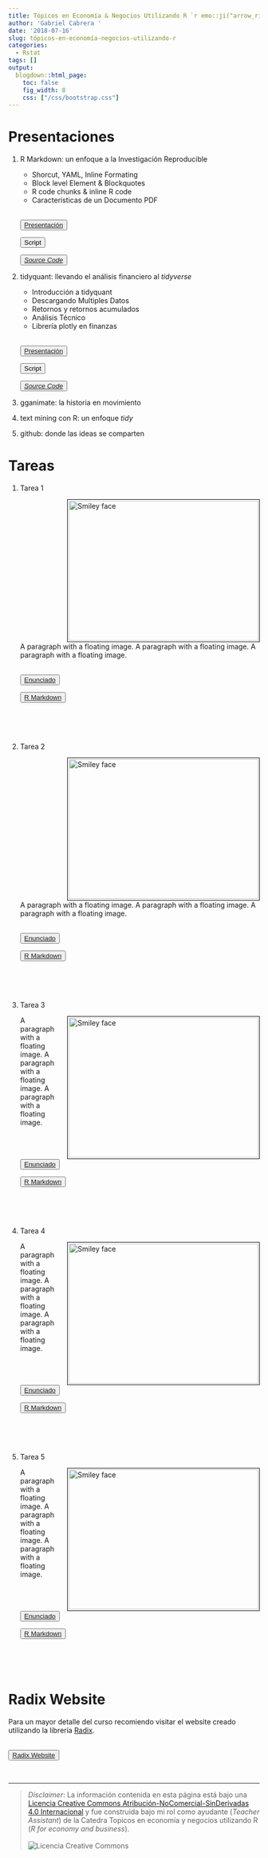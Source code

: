 ---
title: Tópicos en Economía & Negocios Utilizando R `r emo::ji("arrow_right")` `r emo::ji("alien")` + `r emo::ji("es")`
author: 'Gabriel Cabrera '
date: '2018-07-16'
slug: tópicos-en-economía-negocios-utilizando-r
categories:
  - Rstat
tags: []
output:
  blogdown::html_page:
    toc: false
    fig_width: 8
    css: ["/css/bootstrap.css"]
---

# Presentaciones

1. R Markdown: un enfoque a la Investigación Reproducible

    * Shorcut, YAML, Inline Formating
    * Block level Element & Blockquotes
    * R code chunks & inline R code
    * Características de un Documento PDF
    
    <div class="btn-group">
    
    <br>
    <button class="button" onclick="myFunction()"> 
    [Presentación](/xaringan/xaringan_rmarkdown.html)
    </button>
    
    <button class="button" onclick="myFunction()"> 
     Script
    </button>

    <button class="button" onclick="myFunction()"> 
    [*Source Code*](https://github.com/GaboCg/rmarkdown_introduction)
    </button>
    <br>
    
    </div>
    
2. tidyquant: llevando el análisis financiero al *tidyverse*

    * Introducción a tidyquant
    * Descargando Multiples Datos
    * Retornos y retornos acumulados
    * Análisis Técnico 
    * Librería plotly en finanzas

    <div class="btn-group">
    
    <br>
    <button class="button" onclick="myFunction()"> 
    [Presentación](/pdf/introduction_to_tidyquant.pdf)
    </button>
    
    <button class="button" onclick="myFunction()"> 
     Script
    </button>

    <button class="button" onclick="myFunction()"> 
    [*Source Code*](https://github.com/GaboCg/introduction_to_tidyquant)
    </button>
    <br>
    
    </div>
    
3. gganimate: la historia en movimiento


4. text mining con R: un enfoque *tidy* 


5. github: donde las ideas se comparten 


# Tareas

1. Tarea 1 

    <p>
    <img src="/images/images_hw1.png" alt="Smiley face" style="float: right; width:380px; height:280px; margin-bottom: 0px 10px;
    margin-left: 120px ; border: solid black 1px; padding: 2px">
    A paragraph with a floating image. A paragraph with a floating image. A paragraph with a floating image.  
    
    <div class="btn-group">
    
    <br>
    <button class="button" onclick="myFunction()"> 
    [Enunciado](/pdf/Enunciado_Tarea1_R_Primavera_2018.pdf)
    </button>
    
    <button class="button" onclick="myFunction()"> 
    [R Markdown](/html/HWS1_R_PRIM_2018.html)
    </button>
    
    </div>
    
    </p>
    
    <br>
    <br>
    <br>

2. Tarea 2 

    <p>
    <img src="/images/images_hw2.png" alt="Smiley face" style="float: right; width:380px; height:280px; margin-bottom: 0px 10px;
    margin-left: 120px ; border: solid black 1px; padding: 2px">
    A paragraph with a floating image. A paragraph with a floating image. A paragraph with a floating image.  
    
    <div class="btn-group">
    
    <br>
    <button class="button" onclick="myFunction()"> 
    [Enunciado](/pdf/Enunciado_Tarea2_R_Primavera_2018.pdf)
    </button>
    
    <button class="button" onclick="myFunction()"> 
    [R Markdown](/html/HWS2_R_PRIM_2018.html)
    </button>
    
    </div>
    
    </p>
    
    <br>
    <br>
    <br>

3. Tarea 3 

    <p>
    <img src="/images/images_hw3.png" alt="Smiley face" style="float: right; width:380px; height:280px; margin-bottom: 0px 10px;
    margin-left: 20px ; border: solid black 1px; padding: 2px">
    A paragraph with a floating image. A paragraph with a floating image. A paragraph with a floating image.  
    
    <div class="btn-group">
    
    <br>
    <button class="button" onclick="myFunction()"> 
    [Enunciado](/pdf/Enunciado_Tarea3_R_Primavera_2018.pdf)
    </button>
    
    <button class="button" onclick="myFunction()"> 
    [R Markdown](/html/HWS1_R_PRIM_2018.html)
    </button>
    
    </div>
    
    </p>
    
    <br>
    <br>
    <br>

4. Tarea 4 

    <p>
    <img src="https://activerain-store.s3.amazonaws.com/blog_entries/083/5009083/original/darth_vader.jpg?1484575560" alt="Smiley face" style="float: right; width:380px; height:280px; margin-bottom: 0px 10px;
    margin-left: 20px ; border: solid black 1px; padding: 2px">
    A paragraph with a floating image. A paragraph with a floating image. A paragraph with a floating image.  
    
    <div class="btn-group"> 
    
    <br>
    <button class="button" onclick="myFunction()"> 
    [Enunciado](/pdf/Enunciado_Tarea3_R_Primavera_2018.pdf)
    </button>
    
    <button class="button" onclick="myFunction()"> 
    [R Markdown](/html/HWS1_R_PRIM_2018.html)
    </button>
    
    </div>
    
    </p>
    
    <br>
    <br>
    <br>

5. Tarea 5

    <p>
    <img src="https://blog.cpanel.com/wp-content/uploads/2018/05/image2018-2-16_14-10-15.png" alt="Smiley face" style="float: right; width:380px; height:280px; margin-bottom: 0px 10px;
    margin-left: 20px ; border: solid black 1px; padding: 2px">
    A paragraph with a floating image. A paragraph with a floating image. A paragraph with a floating image.  
    
    <div class="btn-group">
    
    <br>
    <button class="button" onclick="myFunction()"> 
    [Enunciado](/pdf/Enunciado_Tarea3_R_Primavera_2018.pdf)
    </button>
    
    <button class="button" onclick="myFunction()"> 
    [R Markdown](/html/HWS1_R_PRIM_2018.html)
    </button>
    
    </div>
    
    </p>
    
    <br>
    <br>
    <br>
    
# Radix Website

Para un mayor detalle del curso recomiendo visitar el website creado utilizando la librería [Radix](https://r-mec357.netlify.com/).

<div class="btn-group">
  
<br>
<button class="button" onclick="myFunction()"> 
[Radix Website](https://r-mec357.netlify.com/)
</button>
  
</div>
<br>
    
---

> *Disclaimer*: La información contenida en esta página está bajo una <a rel="license" href="http://creativecommons.org/licenses/by-nc-nd/4.0/">Licencia Creative Commons Atribución-NoComercial-SinDerivadas 4.0 Internacional</a> <a rel="license" href="http://creativecommons.org/licenses/by-nc-nd/4.0/"></a> y fue construida bajo mi rol como ayudante (*Teacher Assistant*) de la Catedra Topicos en economía y negocios utilizando R (*R for economy and business*).   
<br>
<img alt="Licencia Creative Commons" style="border-width:0" src="https://i.creativecommons.org/l/by-nc-nd/4.0/88x31.png"/> 
